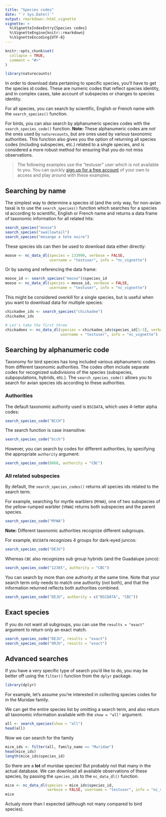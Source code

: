 ```yaml
---
title: "Species codes"
date: "`r Sys.Date()`"
output: rmarkdown::html_vignette
vignette: >
  %\VignetteIndexEntry{Species codes}
  %\VignetteEngine{knitr::rmarkdown}
  %\VignetteEncoding{UTF-8}
---
```


```r
knitr::opts_chunk$set(
  collapse = TRUE,
  comment = "#>"
)
```

```r
library(naturecounts)
```

In order to download data pertaining to specific species, you'll have to get the species id codes. These are numeric codes that reflect species identity, and in complex cases, take account of subspecies or changes to species identity.

For all species, you can search by scientific, English or French name with the `search_species()` function. 

For birds, you can also search by alphanumeric species codes with the `search_species_code()` function. **Note: ** These alphanumeric codes are _not_ the ones used by `naturecounts`, but are ones used by various taxonomic authorities. This function also gives you the option of returning all species codes (including subspecies, etc.) related to a single species, and is considered a more robust method for ensuring that you do not miss observations.

> The following examples use the "testuser" user which is not available to you. 
> You can quickly [sign up for a free account](https://www.birdscanada.org/birdmon/default/register.jsp)
> of your own to access and play around with these examples. 


## Searching by name

The simplest way to determine a species id (and the only way, for non-avian taxa) is to use the `search_species()` function which searches for a species id according to scientific, English or French name and returns a data frame of taxonomic information for all related hits:

```r
search_species("moose")
search_species("swallowtail")
search_species("mesange a tete noire")
```

These species ids can then be used to download data either directly:

```r
moose <- nc_data_dl(species = 133990, verbose = FALSE, 
                    username = "testuser", info = "nc_vignette")
```

Or by saving and referencing the data frame:
```r
moose_id <- search_species("moose")$species_id
moose <- nc_data_dl(species = moose_id, verbose = FALSE, 
                    username = "testuser", info = "nc_vignette")
```

This might be considered overkill for a single species, but is useful when you want to download data for multiple species:

```r
chickadee_ids <- search_species("chickadee")
chickadee_ids

# Let's take the first three
chickadees <- nc_data_dl(species = chickadee_ids$species_id[1:3], verbose = FALSE, 
                         username = "testuser", info = "nc_vignette")
```

## Searching by alphanumeric code

Taxonomy for bird species has long included various alphanumeric codes from different taxonomic authorities. The codes often include separate codes for recognized subdivisions of the species (subspecies, subpopulations, hybrids, etc.). The `search_species_code()` allows you to search for avian species ids according to these authorities.

### Authorities

The default taxonomic authority used is `BSCDATA`, which uses 4-letter alpha codes:
```r
search_species_code("BCCH")
```

The search function is case insensitive:
```r
search_species_code("bcch")
```

However, you can search by codes for different authorities, by specifying the appropriate `authority` argument:
```r
search_species_code(8868, authority = "CBC")
```


### All related subspecies

By default, the `search_species_codes()` returns all species ids related to the search term. 

For example, searching for myrtle warblers (`MYWA`), one of two subspecies of the yellow-rumped warbler (`YRWA`) returns both subspecies and the parent species.

```r
search_species_code("MYWA")
```

**Note:** Different taxonomic authorities recognize different subgroups.

For example, `BSCDATA` recognizes 4 groups for dark-eyed juncos:
```r
search_species_code("DEJU")
```

Whereas `CBC` also recognizes sub group hybrids (and the Guadalupe junco):
```r
search_species_code("12385", authority = "CBC")
```

You can search by more than one authority at the same time. Note that your search term only needs to match one authority (not both), and that the information returned reflects both authorities combined.

```r
search_species_code("DEJU", authority = c("BSCDATA", "CBC"))
```


## Exact species

If you do not want all subgroups, you can use the `results = "exact"` argument to return only an exact match.

```r
search_species_code("DEJU", results = "exact")
search_species_code("ORJU", results = "exact")
```

## Advanced searches

If you have a very specific type of search you'd like to do, you may be better off using the `filter()` function from the `dplyr` package.

```r
library(dplyr)
```

For example, let's assume you're interested in collecting species codes for in the Muridae family.

We can get the entire species list by omitting a search term, and also return all taxonomic information available with the `show = "all"` argument.

```r
all <- search_species(show = "all")
head(all)
```

Now we can search for the family
```r
mice_ids <- filter(all, family_name == "Muridae")
head(mice_ids)
length(mice_ids$species_id)
```

So there are a **lot** of muridae species! But probably not that many in the actual database. We can download all available observations of these species, by passing the `species_id`s to the `nc_data_dl()` function.

```r
mice <- nc_data_dl(species = mice_ids$species_id, 
                   verbose = FALSE, username = "testuser", info = "nc_vignette")
mice
```

Actualy more than I expected (although not many compared to bird species).
